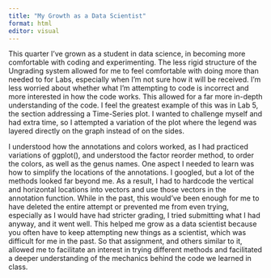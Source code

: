 ```yaml
---
title: "My Growth as a Data Scientist"
format: html
editor: visual
---
```


This quarter I've grown as a student in data science, in becoming more comfortable with coding and experimenting. The less rigid structure of the Ungrading system allowed for me to feel comfortable with doing more than needed to for Labs, especially when I'm not sure how it will be received. I'm less worried about whether what I'm attempting to code is incorrect and more interested in how the code works. This allowed for a far more in-depth understanding of the code. I feel the greatest example of this was in Lab 5, the section addressing a Time-Series plot. I wanted to challenge myself and had extra time, so I attempted a variation of the plot where the legend was layered directly on the graph instead of on the sides.

I understood how the annotations and colors worked, as I had practiced variations of ggplot(), and understood the factor reorder method, to order the colors, as well as the genus names. One aspect I needed to learn was how to simplify the locations of the annotations. I googled, but a lot of the methods looked far beyond me. As a result, I had to hardcode the vertical and horizontal locations into vectors and use those vectors in the annotation function. While in the past, this would've been enough for me to have deleted the entire attempt or prevented me from even trying, especially as I would have had stricter grading, I tried submitting what I had anyway, and it went well. This helped me grow as a data scientist because you often have to keep attempting new things as a scientist, which was difficult for me in the past. So that assignment, and others similar to it, allowed me to facilitate an interest in trying different methods and facilitated a deeper understanding of the mechanics behind the code we learned in class.
